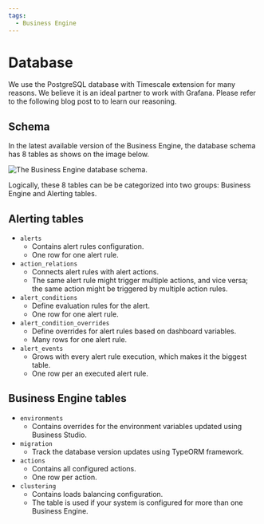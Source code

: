 ```yaml
---
tags:
  - Business Engine
---
```



# Database

We use the PostgreSQL database with Timescale extension for many reasons. We believe it is an ideal partner to work with Grafana.
Please refer to the following blog post to to learn our reasoning.

<BlogPost id="grafana-postgresql-20230123" />

## Schema

In the latest available version of the Business Engine, the database schema has 8 tables as shows on the image below.

<Image
  title="The Business Engine database schema."
  src="/img/big/business-engine/database-schema.png"
/>

Logically, these 8 tables can be be categorized into two groups: Business Engine and Alerting tables.

## Alerting tables

- `alerts`
  - Contains alert rules configuration.
  - One row for one alert rule.
- `action_relations`
  - Connects alert rules with alert actions.
  - The same alert rule might trigger multiple actions, and vice versa; the same action might be triggered by multiple action rules.
- `alert_conditions`
  - Define evaluation rules for the alert.
  - One row for one alert rule.
- `alert_condition_overrides`
  - Define overrides for alert rules based on dashboard variables.
  - Many rows for one alert rule.
- `alert_events`
  - Grows with every alert rule execution, which makes it the biggest table.
  - One row per an executed alert rule.

## Business Engine tables

- `environments`
  - Contains overrides for the environment variables updated using Business Studio.
- `migration`
  - Track the database version updates using TypeORM framework.
- `actions`
  - Contains all configured actions.
  - One row per action.
- `clustering`
  - Contains loads balancing configuration.
  - The table is used if your system is configured for more than one Business Engine.
